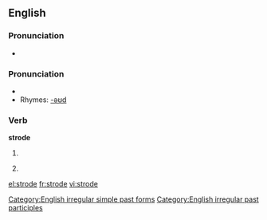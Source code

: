 ==English==

===Pronunciation===
*{{audio|en-us-strode.ogg|Audio (US)}}

===Pronunciation===
*{{IPA|/'stɻɔʊd/}}
*Rhymes: [[Rhymes:English:-əʊd|-əʊd]]

===Verb===
'''strode'''

# {{simple past of|[[stride]]}}
# {{US}} {{past participle of|[[stride]]}}

[[Category:English irregular simple past forms]]
[[Category:English irregular past participles]]

[[el:strode]]
[[fr:strode]]
[[vi:strode]]